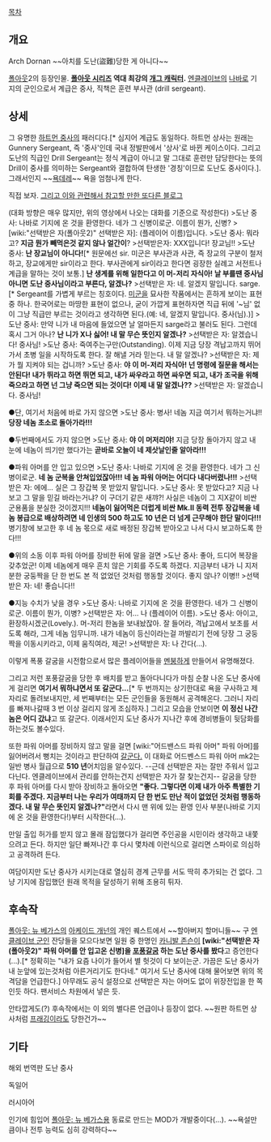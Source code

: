 [[목차]]
== 개요 ==
Arch Dornan
~~아치를 도난(盜難)당한 게 아니다~~

[[폴아웃]]2의 등장인물. '''[[폴아웃 시리즈]] 역대 최강의 [[개그 캐릭터]].''' [[엔클레이브]]의 [[나바로]] 기지의 군인으로서 계급은 중사, 직책은 훈련 부사관 (drill sergeant).

== 상세 ==
그 유명한 [[하트먼 중사]]의 패러디다.[* 심지어 계급도 동일하다. 하트먼 상사는 원래는 Gunnery Sergeant, 즉 '중사'인데 국내 정발판에서 '상사'로 바뀐 케이스이다. 그리고 도난의 직급인 Drill Sergeant는 정식 계급이 아니고 말 그대로 훈련만 담당한다는 뜻의 Drill이 중사를 의미하는 Sergeant와 결합하여 탄생한 '경칭'이므로 도난도 중사이다.]. 그래서인지 ~~[[욕데레]]~~ 욕을 엄첨나게 한다.

{{{#!html
<iframe width="420" height="315" src="http://www.youtube.com/embed/7VaJ4eHcV6Q" frameborder="0" allowfullscreen></iframe>
}}}
직접 보자. [http://kimtekeng.egloos.com/2885928 그리고 이와 관련해서 참고할 만한 또다른 블로그]

(대화 방향은 매우 많지만, 위의 영상에서 나오는 대화를 기준으로 작성한다)
>도난 중사: 나바로 기지에 온 것을 환영한다. 네가 그 신병이로군. 이름이 뭔가, 신병?
>[wiki:"선택받은 자(폴아웃2)" 선택받은 자]: (플레이어 이름)입니다.
>도난 중사: 뭐라고? '''지금 뭔가 빼먹은것 같지 않나 얼간이'''?
>선택받은자: XXX입니다! 장교님!!
>도난 중사: '''난 장교님이 아니다!'''[* 원문에선 sir. 미군은 부사관과 사관, 즉 장교의 구분이 철저하고, 장교에게만 sir이라고 한다. 부사관에게 sir이라고 한다면 굉장한 실례고 서전트나 계급을 말하는 것이 보통.] '''난 생계를 위해 일한다고 이 머-저리 자식아! 날 부를땐 중사님 아니면 도난 중사님이라고 부른다, 알겠나?'''
>선택받은 자: 네. 알겠지 말입니다. sarge.[* Sergeant를 가볍게 부르는 칭호이다. [[미군]]을 묘사한 작품에서는 흔하게 보이는 표현 중 하나. 한국어로는 마땅한 표현이 없으나, 굳이 가깝게 표현하자면 직급 뒤에 '~님' 없이 그냥 직급만 부르는 것이라고 생각하면 된다.(예: 네, 알겠지 말입니다. 중사(님).)]
>도난 중사: 만약 니가 내 마음에 들었으면 날 얼마든지 sarge라고 불러도 된다. 그런데 혹시 그거 아나? '''난 니가 X나 싫어! 내 말 무슨 뜻인지 알겠나?'''
>선택받은 자: 알겠습니다! 중사님!
>도난 중사: 죽여주는구만(Outstanding). 이제 지금 당장 격납고까지 뛰어가서 초병 일을 시작하도록 한다. 잘 해낼 거라 믿는다. 내 말 알겠나?
>선택받은 자: 제가 뭘 지켜야 되는 겁니까?
>도난 중사: '''야 이 머-저리 자식아! 넌 명령에 질문을 해서는 안된다! 내가 뛰라고 하면 뛰면 되고, 내가 싸우라고 하면 싸우면 되고, 내가 조국을 위해 죽으라고 하면 넌 그냥 죽으면 되는 것이다! 이제 내 말 알겠나??'''
>선택받은 자: 알겠습니다. 중사님!

●단, 여기서 처음에 바로 가지 않으면
>도난 중사: 병사! 네놈 지금 여기서 뭐하는거냐!! '''당장 네놈 초소로 돌아가라!!!'''

●두번째에서도 가지 않으면
>도난 중사: '''야 이 머저리야!''' 지금 당장 돌아가지 않고 내 눈에 네놈이 띄기만 했다가는 '''곧바로 오늘이 네 제삿날인줄 알아라!!!'''

●파워 아머를 안 입고 있으면
>도난 중사:  나바로 기지에 온 것을 환영한다. 네가 그 신병이로군. '''네 놈 군복을 안쳐입었잖아!!! 네 놈 파워 아머는 어디다 내다버렸나!!!'''
>선택받은 자: 에에... 실은 그 장갑복 못 받았지 말입니다.
>도난 중사: 못 받았다고? 지금 나보고 그 말을 믿길 바라는거냐? 이 구더기 같은 새꺄?! 사실은 네놈이 그 지X같이 비싼 군용품을 분실한 것이겠지!!! '''네놈이 잃어먹은 더럽게 비싼 Mk.II 동력 전투 장갑복을 네놈 봉급으로 배상하려면 네 인생의 500 하고도 10 년은 더 넘게 근무해야 한단 말이다!!!''' 병기창에 보고한 후 네 놈 몫으로 새로 배정된 장갑복 받아오고 나서 다시 보고하도록 한다!!! '''{{{+2 이상!}}}'''

●위의 소동 이후 파워 아머를 장비한 뒤에 말을 걸면
>도난 중사: 좋아, 드디어 복장을 갖추었군! 이제 네놈에게 매우 흔치 않은 기회를 주도록 하겠다. 지금부터 내가 니 지저분한 궁둥짝을 단 한 번도 본 적 없었던 것처럼 행동할 것이다. 좋지 않나? 이병!!
>선택받은 자: 네! 좋습니다!!

●지능 수치가 낮을 경우
>도난 중사: 나바로 기지에 온 것을 환영한다. 네가 그 신병이로군. 이름이 뭔가, 이병?
>선택받은 자: 어... 나 (플레이어 이름).
>도난 중사: 아이고, 환장하시겠군(Lovely.). 머-저리 한놈을 보내놨잖아. 잘 들어라, 격납고에서 보초를 서도록 해라, 그게 네놈 임무니까. 내가 네놈이 등신이라는걸 까발리기 전에 당장 그 궁둥짝을 이동시키라고, 이제 움직여라, 제군!
>선택받은 자: 나 간다(...).


이렇게 폭풍 갈굼을 시전함으로서 많은 플레이어들을 [[멘붕]]하게 만들어서 유명해졌다.

그리고 저런 포풍갈굼을 당한 후 배치를 받고 돌아다니다가 마침 순찰 나온 도난 중사에게 걸리면 '''여기서 뭐하냐면서 또 갈군다...'''[* 두 번까지는 상기한대로 욕을 구사하고 제자리로 돌려보내지만, 세 번째부터는 모든 군인들을 동원해서 공격해온다. 그러니 자리를 빠져나갈때 3 번 이상 걸리지 않게 조심하자.] 그리고 모습을 안보이면 '''이 정신 나간놈은 어디 갔냐'''고 또 갈군다. 이래서인지 도난 중사가 지나간 후에 경비병들이 뒷담화를 하는것도 볼수있다.

또한 파워 아머를 장비하지 않고 말을 걸면 [wiki:"어드밴스드 파워 아머" 파워 아머]를 잃어버려서 뻥치는 것이라고 판단하여 [http://www.youtube.com/watch?v=LjSnjKheGHg&feature=related 갈군다.] 이 대화로 어드벤스드 파워 아머 mk2는 일반 병사 월급으로 '''510 년'''어치임을 알수있다. --근데 선택받은 자는 잘만 주워서 입고다닌다. 엔클레이브에서 관리를 안하는건지 선택받은 자가 잘 찾는건지-- 갈굼을 당한 후 파워 아머를 다시 받아 장비하고 돌아오면 '''"좋다. 그렇다면 이제 내가 아주 특별한 기회를 주겠다. 지금부터 나는 우리가 여태까지 단 한 번도 만난 적이 없었던 것처럼 행동하겠다. 내 말 무슨 뜻인지 알겠나?"'''라면서 다시 맨 위에 있는 환영 인사 부분(나바로 기지에 온 것을 환영한다!)부터 시작한다(…).

만일 출입 허가를 받지 않고 몰래 잠입했다가 걸리면 주인공을 시민이라 생각하고 내쫓으려고 든다. 하지만 일단 빠져나간 후 다시 몇차례 이런식으로 걸리면 스파이로 의심하고 공격하려 든다.

여담이지만 도난 중사가 시키는대로 열심히 경계 근무를 서도 딱히 추가되는 건 없다. 그냥 기지에 잠입했던 원래 목적을 달성하기 위해 조용히 튀자.

== 후속작 ==
[[폴아웃: 뉴 베가스]]의 [[아케이드 개넌]]의 개인 퀘스트에서 ~~할아버지 할머니들~~ 구 [[엔클레이브 군인]] 잔당들을 모으다보면 일원 중 한명인 [[카니발 존슨]]이 '''[wiki:"선택받은 자(폴아웃2)" 파워 아머를 안 입고온 신병]을 [[포풍]][[갈굼]] 하는 도난 중사를 봤다'''고 증언한다(...).[* 정확히는 "내가 요즘 나이가 들어서 별 헛것이 다 보이는군. 가끔은 도난 중사가 내 눈앞에 있는것처럼 아른거리기도 한다네." 여기서 도난 중사에 대해 물어보면 위의 목격담을 언급한다.] 아무래도 공식 설정으로 선택받은 자는 아머도 없이 위장전입을 한 쪽인듯 하다. 팬서비스 차원에서 넣은 듯.

안타깝게도(?) 후속작에서는 이 외의 별다른 언급이나 등장이 없다. ~~원판 하트먼 상사처럼 [[프래깅]]이라도 당한건가~~

== 기타 ==
해외 번역판 도난 중사

{{{#!html
<iframe width="420" height="315" src="http://www.youtube.com/embed/myc5RDZk99I" frameborder="0" allowfullscreen></iframe></iframe>
}}}

독일어

{{{#!html
<iframe width="420" height="315" src="http://www.youtube.com/embed/dJtbW_puMUM" frameborder="0" allowfullscreen></iframe>
}}}

러시아어

인기에 힘입어 [[폴아웃: 뉴 베가스]]용 동료로 만드는 MOD가 개발중이다(...). ~~욕설만큼이나 전투 능력도 심히 강력하다~~

{{{#!html
<iframe width="420" height="315" src="//www.youtube.com/embed/W9SCAKjgLOA" frameborder="0" allowfullscreen></iframe>
}}}
